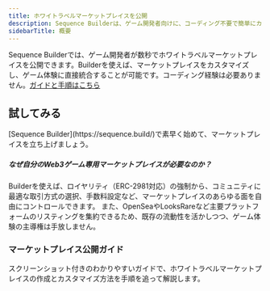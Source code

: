 ```yaml
---
title: ホワイトラベルマーケットプレイスを公開
description: Sequence Builderは、ゲーム開発者向けに、コーディング不要で簡単にカスタマイズ・統合できるホワイトラベルマーケットプレイスを提供します。
sidebarTitle: 概要
---
```


Sequence Builderでは、ゲーム開発者が数秒でホワイトラベルマーケットプレイスを公開できます。Builderを使えば、マーケットプレイスをカスタマイズし、ゲーム体験に直接統合することが可能です。コーディング経験は必要ありません。[ガイドと手順はこちら](/solutions/payments/marketplace/overview#learn-to-launch-a-marketplace)

## 試してみる

<Note>
  [Sequence Builder](https://sequence.build/)で素早く始めて、マーケットプレイスを立ち上げましょう。
</Note>

##### なぜ自分のWeb3ゲーム専用マーケットプレイスが必要なのか？
Builderを使えば、ロイヤリティ（ERC-2981対応）の強制から、コミュニティに最適な取引方式の選択、手数料設定など、マーケットプレイスのあらゆる面を自由にコントロールできます。
また、OpenSeaやLooksRareなど主要プラットフォームのリスティングを集約できるため、既存の流動性を活かしつつ、ゲーム体験の主導権は手放しません。

### マーケットプレイス公開ガイド

<CardGroup cols={2}>
  <Card title="8ステップでわかるガイド" icon="book-open" href="/solutions/payments/marketplace/hosted">
    スクリーンショット付きのわかりやすいガイドで、ホワイトラベルマーケットプレイスの作成とカスタマイズ方法を手順を追って解説します。
  </Card>
</CardGroup>